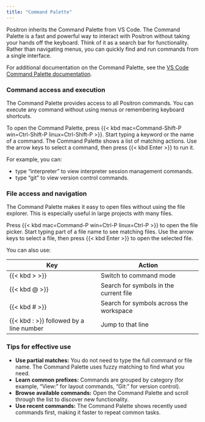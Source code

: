```yaml
---
title: "Command Palette"
---
```


Positron inherits the Command Palette from VS Code. The Command Palette is a fast and powerful way to interact with Positron without taking your hands off the keyboard. Think of it as a search bar for functionality. Rather than navigating menus, you can quickly find and run commands from a single interface.

For additional documentation on the Command Palette, see the [VS Code Command Palette documentation](https://code.visualstudio.com/docs/getstarted/userinterface#_command-palette).

### Command access and execution

The Command Palette provides access to all Positron commands. You can execute any command without using menus or remembering keyboard shortcuts.

To open the Command Palette, press {{< kbd mac=Command-Shift-P win=Ctrl-Shift-P linux=Ctrl-Shift-P >}}. Start typing a keyword or the name of a command. The Command Palette shows a list of matching actions. Use the arrow keys to select a command, then press {{< kbd Enter >}} to run it.

For example, you can:

- type "interpreter" to view interpreter session management commands.
- type "git" to view version control commands.

### File access and navigation

The Command Palette makes it easy to open files without using the file explorer. This is especially useful in large projects with many files.

Press {{< kbd mac=Command-P win=Ctrl-P linux=Ctrl-P >}} to open the file picker. Start typing part of a file name to see matching files. Use the arrow keys to select a file, then press {{< kbd Enter >}} to open the selected file.

You can also use:

| Key | Action |
| --- | ------ |
| {{< kbd \> >}} | Switch to command mode |
| {{< kbd @ >}}  | Search for symbols in the current file |
| {{< kbd # >}}  | Search for symbols across the workspace |
| {{< kbd : >}} followed by a line number | Jump to that line |

### Tips for effective use

- **Use partial matches:** You do not need to type the full command or file name. The Command Palette uses fuzzy matching to find what you need.
- **Learn common prefixes:** Commands are grouped by category (for example, "View:" for layout commands, "Git:" for version control).
- **Browse available commands:** Open the Command Palette and scroll through the list to discover new functionality.
- **Use recent commands:** The Command Palette shows recently used commands first, making it faster to repeat common tasks.
